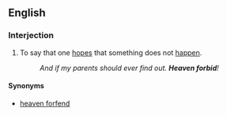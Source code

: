 ==English==

===Interjection===
{{en-intj|pos=[[heaven]] [[forbid]]}}

# To say that one [[hopes]] that something does not [[happen]].
#: ''And if my parents should ever find out. '''Heaven forbid'''!''

====Synonyms====
* [[heaven forfend]]
